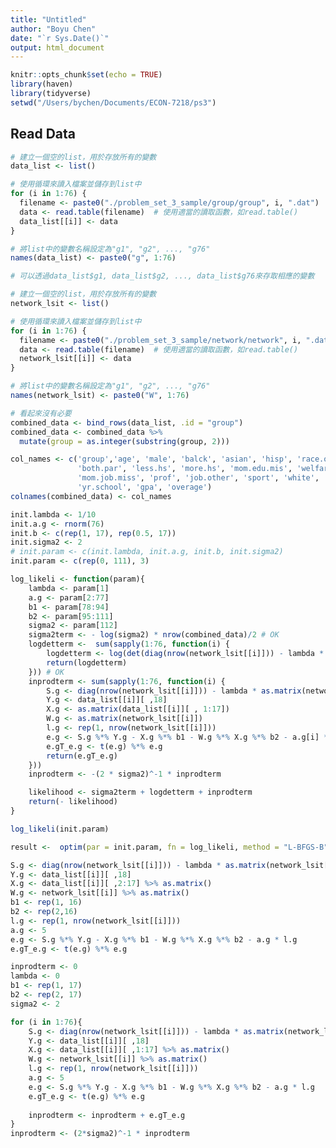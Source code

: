 ```yaml
---
title: "Untitled"
author: "Boyu Chen"
date: "`r Sys.Date()`"
output: html_document
---
```


```r
knitr::opts_chunk$set(echo = TRUE)
library(haven)
library(tidyverse)
setwd("/Users/bychen/Documents/ECON-7218/ps3")
```

## Read Data

```r
# 建立一個空的list，用於存放所有的變數
data_list <- list()

# 使用循環來讀入檔案並儲存到list中
for (i in 1:76) {
  filename <- paste0("./problem_set_3_sample/group/group", i, ".dat")
  data <- read.table(filename)  # 使用適當的讀取函數，如read.table()
  data_list[[i]] <- data
}

# 將list中的變數名稱設定為"g1", "g2", ..., "g76"
names(data_list) <- paste0("g", 1:76)

# 可以透過data_list$g1, data_list$g2, ..., data_list$g76來存取相應的變數
```

```r
# 建立一個空的list，用於存放所有的變數
network_lsit <- list()

# 使用循環來讀入檔案並儲存到list中
for (i in 1:76) {
  filename <- paste0("./problem_set_3_sample/network/network", i, ".dat")
  data <- read.table(filename)  # 使用適當的讀取函數，如read.table()
  network_lsit[[i]] <- data
}

# 將list中的變數名稱設定為"g1", "g2", ..., "g76"
names(network_lsit) <- paste0("W", 1:76)
```

```r
# 看起來沒有必要
combined_data <- bind_rows(data_list, .id = "group")
combined_data <- combined_data %>%
  mutate(group = as.integer(substring(group, 2)))
```

```r
col_names <- c('group','age', 'male', 'balck', 'asian', 'hisp', 'race.other', 
               'both.par', 'less.hs', 'more.hs', 'mom.edu.mis', 'welfare',
               'mom.job.miss', 'prof', 'job.other', 'sport', 'white', 
               'yr.school', 'gpa', 'overage')
colnames(combined_data) <- col_names
```
```r
init.lambda <- 1/10
init.a.g <- rnorm(76)
init.b <- c(rep(1, 17), rep(0.5, 17))
init.sigma2 <- 2
# init.param <- c(init.lambda, init.a.g, init.b, init.sigma2)
init.param <- c(rep(0, 111), 3)
```

```r
log_likeli <- function(param){
    lambda <- param[1]
    a.g <- param[2:77]
    b1 <- param[78:94]
    b2 <- param[95:111]
    sigma2 <- param[112]
    sigma2term <- - log(sigma2) * nrow(combined_data)/2 # OK
    logdetterm <-  sum(sapply(1:76, function(i) {
        logdetterm <- log(det(diag(nrow(network_lsit[[i]])) - lambda * as.matrix(network_lsit[[i]])))
        return(logdetterm)
    })) # OK
    inprodterm <- sum(sapply(1:76, function(i) {
        S.g <- diag(nrow(network_lsit[[i]])) - lambda * as.matrix(network_lsit[[i]])
        Y.g <- data_list[[i]][ ,18]
        X.g <- as.matrix(data_list[[i]][ , 1:17])
        W.g <- as.matrix(network_lsit[[i]])
        l.g <- rep(1, nrow(network_lsit[[i]]))
        e.g <- S.g %*% Y.g - X.g %*% b1 - W.g %*% X.g %*% b2 - a.g[i] * l.g
        e.gT_e.g <- t(e.g) %*% e.g
        return(e.gT_e.g)
    }))
    inprodterm <- -(2 * sigma2)^-1 * inprodterm

    likelihood <- sigma2term + logdetterm + inprodterm
    return(- likelihood)
}
```
```r
log_likeli(init.param)
```
```r
result <-  optim(par = init.param, fn = log_likeli, method = "L-BFGS-B", lower = c(-0.1, rep(-Inf, 111)), upper = c(0.1, rep(Inf, 111)))
```

```r
S.g <- diag(nrow(network_lsit[[i]])) - lambda * as.matrix(network_lsit[[i]])
Y.g <- data_list[[i]][ ,18]
X.g <- data_list[[i]][ ,2:17] %>% as.matrix()
W.g <- network_lsit[[i]] %>% as.matrix()
b1 <- rep(1, 16)
b2 <- rep(2,16)
l.g <- rep(1, nrow(network_lsit[[i]]))
a.g <- 5
e.g <- S.g %*% Y.g - X.g %*% b1 - W.g %*% X.g %*% b2 - a.g * l.g
e.gT_e.g <- t(e.g) %*% e.g
```

```r
inprodterm <- 0
lambda <- 0
b1 <- rep(1, 17)
b2 <- rep(2, 17)
sigma2 <- 2

for (i in 1:76){
    S.g <- diag(nrow(network_lsit[[i]])) - lambda * as.matrix(network_lsit[[i]])
    Y.g <- data_list[[i]][ ,18]
    X.g <- data_list[[i]][ ,1:17] %>% as.matrix()
    W.g <- network_lsit[[i]] %>% as.matrix()
    l.g <- rep(1, nrow(network_lsit[[i]]))
    a.g <- 5
    e.g <- S.g %*% Y.g - X.g %*% b1 - W.g %*% X.g %*% b2 - a.g * l.g
    e.gT_e.g <- t(e.g) %*% e.g
    
    inprodterm <- inprodterm + e.gT_e.g
}
inprodterm <- (2*sigma2)^-1 * inprodterm
```





